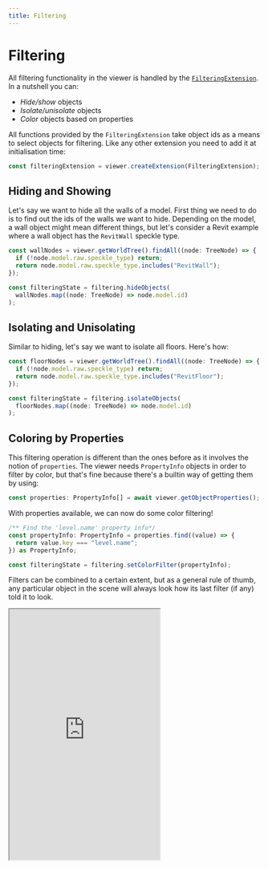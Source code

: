 ```yaml
---
title: Filtering
---
```




# Filtering

All filtering functionality in the viewer is handled by the [`FilteringExtension`](/viewer/filtering-extension-api.md). In a nutshell you can:

- _Hide/show_ objects
- _Isolate/unisolate_ objects
- _Color_ objects based on properties

All functions provided by the `FilteringExtension` take object ids as a means to select objects for filtering.
Like any other extension you need to add it at initialisation time:

```typescript
const filteringExtension = viewer.createExtension(FilteringExtension);
```

## Hiding and Showing

Let's say we want to hide all the walls of a model. First thing we need to do is to find out the ids of the walls we want to hide. Depending on the model, a wall object might mean different things, but let's consider a Revit example where a wall object has the `RevitWall` speckle type.

```typescript
const wallNodes = viewer.getWorldTree().findAll((node: TreeNode) => {
  if (!node.model.raw.speckle_type) return;
  return node.model.raw.speckle_type.includes("RevitWall");
});

const filteringState = filtering.hideObjects(
  wallNodes.map((node: TreeNode) => node.model.id)
);
```

## Isolating and Unisolating

Similar to hiding, let's say we want to isolate all floors. Here's how:

```typescript
const floorNodes = viewer.getWorldTree().findAll((node: TreeNode) => {
  if (!node.model.raw.speckle_type) return;
  return node.model.raw.speckle_type.includes("RevitFloor");
});

const filteringState = filtering.isolateObjects(
  floorNodes.map((node: TreeNode) => node.model.id)
);
```

## Coloring by Properties

This filtering operation is different than the ones before as it involves the notion of `properties`. The viewer needs `PropertyInfo` objects in order to filter by color, but that's fine because there's a builtin way of getting them by using:

```typescript
const properties: PropertyInfo[] = await viewer.getObjectProperties();
```

With properties available, we can now do some color filtering!

```typescript
/** Find the 'level.name' property info*/
const propertyInfo: PropertyInfo = properties.find((value) => {
  return value.key === "level.name";
}) as PropertyInfo;

const filteringState = filtering.setColorFilter(propertyInfo);
```

Filters can be combined to a certain extent, but as a general rule of thumb, any particular object in the scene will always look how its last filter (if any) told it to look.


<Frame caption="Filtering Example">
  <iframe
    src="https://stackblitz.com/edit/speckle-filtering?embed=1&file=src/main.ts&view=preview&hideExplorer=true&hideNavigation=true"
    height="500"
    style={{ width: '100%', border: 0 }}
    allowFullScreen
  ></iframe>
</Frame>